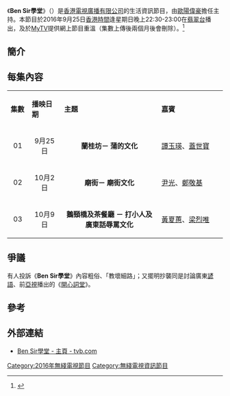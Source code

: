 {{無綫節目
| 中文節目名 = Ben Sir學堂
| 英文節目名 = Sermon By Sir Ben
| 圖片 =
| 翡翠台視頻制式 = [[16:9|16:9]] [[高清電視|高清電視]]
| 翡翠台首播日期 = 2016年9月25日-2016年10月9日
| 翡翠台首播時間 = 逢星期日 22:30-23:00
| 高清翡翠台視頻制式 =
| 高清翡翠台首播日期 =
| 高清翡翠台首播時間 =
| 監製 = [[張洪翅|張洪翅]]
| 編審 = [[鄧煒鵬|鄧煒鵬]]
| 集數 = 3
| 類型 =生活資訊
| 製作公司 = [[香港|香港]][[電視廣播有限公司|電視廣播有限公司]]
| 主持 = [[歐陽偉豪|歐陽偉豪]]
| 旁白 =
| 演出 ={{nowrap|[[胡鴻鈞|胡鴻鈞]]、[[麥美恩|麥美恩]]、[[林穎彤|林穎彤]]、[[駱胤鳴|駱胤鳴]]、<br>[[朱智賢|朱智賢]]、[[溫家偉|溫家偉]]、[[陳婉衡|陳婉衡]]、[[周佩婷|周佩婷]]}}
| 主題曲 =
| 作曲 =
| 填詞 =
| 主唱 =
| 相关节目 =[[Ben_Sir研究院|Ben Sir研究院]]<br>[[Ben_Sir睇樓團|Ben Sir睇樓團]]
| 網頁 = http://programme.tvb.com/variety/sermonbysirben/
}}

《'''Ben Sir學堂'''》（{{lang-en|'''Sermon By Sir Ben'''}}）是[[香港|香港]][[電視廣播有限公司|電視廣播有限公司]]的生活資訊節目，由[[歐陽偉豪|歐陽偉豪]]擔任主持。本節目於2016年9月25日[[香港時間|香港時間]]逢星期日晚上22:30-23:00在[[翡翠台|翡翠台]]播出，及於[[MyTV|MyTV]]提供網上節目重溫（集數上傳後兩個月後會刪除）。<ref>{{Cite web |url=https://hk.news.yahoo.com/%E8%A7%A3%E6%A7%8B%E9%80%9A%E4%BF%97%E6%96%87%E5%8C%96-%E8%A6%96%E8%BF%B7%E7%86%B1%E6%8D%A7-ben-sir%E5%AD%B8%E5%A0%82-%E5%A5%BD%E7%AC%91%E5%88%B0%E5%94%94%E6%83%B3%E8%90%BD%E5%A0%82-225031828.html |title=解構通俗文化 視迷熱捧：《Ben Sir學堂》好笑到唔想落堂 |accessdate=2016-10-24 |archive-date=2016-10-24 |archive-url=https://web.archive.org/web/20161024092407/https://hk.news.yahoo.com/%E8%A7%A3%E6%A7%8B%E9%80%9A%E4%BF%97%E6%96%87%E5%8C%96-%E8%A6%96%E8%BF%B7%E7%86%B1%E6%8D%A7-ben-sir%E5%AD%B8%E5%A0%82-%E5%A5%BD%E7%AC%91%E5%88%B0%E5%94%94%E6%83%B3%E8%90%BD%E5%A0%82-225031828.html |dead-url=no }}</ref>

==簡介==
== 每集內容 ==
{|class="wikitable" style="width:65%; font-size: 14px;"
|- style="background:cornflowerblue; color:white" align=center
|style="width:5%"|'''集數'''||style="width:10%"|'''播映日期'''||style="width:30%"|'''主題'''||style="width:20%"|'''嘉賓'''
|-
|align=center| 01 ||align=center| 9月25日 ||align=center|'''蘭桂坊－ 蒲的文化''' ||[[譚玉瑛|譚玉瑛]]、[[蓋世寶|蓋世寶]]
|-
|align=center| 02 ||align=center| 10月2日 ||align=center|'''廟街－ 廟街文化'''  ||[[尹光|尹光]]、[[鄭敬基|鄭敬基]]
|-
|align=center| 03 ||align=center| 10月9日 ||align=center|'''鵝頸橋及茶餐廳 － 打小人及廣東話辱罵文化''' ||[[黃夏蕙|黃夏蕙]]、[[梁烈唯|梁烈唯]]
|}

==爭議==
有人投訴《'''Ben Sir學堂'''》內容粗俗、「教壞細路」；又擺明抄襲同是討論廣東[[諺語|諺語]]、前[[亞視|亞視]]播出的《[[開心詞堂|開心詞堂]]》。

==參考==
{{reflist}}

==外部連結==
*[http://programme.tvb.com/variety/sermonbysirben/  Ben Sir學堂 - 主頁 - tvb.com]{{Wayback|url=http://programme.tvb.com/variety/sermonbysirben/ |date=20160927003845 }}
[[Category:2016年無綫電視節目|Category:2016年無綫電視節目]]
[[Category:無綫電視資訊節目|Category:無綫電視資訊節目]]
